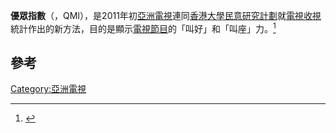 {{expand|time=2011-05-17T08:39:52+00:00}}
'''優眾指數'''（{{lang-en|Quality-Mass Index}}，QMI），是2011年初[[亞洲電視|亞洲電視]]連同[[香港大學民意研究計劃|香港大學民意研究計劃]]就[[電視|電視]][[收視|收視]]統計作出的新方法，目的是顯示[[電視節目|電視節目]]的「叫好」和「叫座」力。<ref>{{cite web |title=電視節目「優眾指數」解說 |url=http://www.rthk.org.hk/mediadigest/20110314_76_122724.html |author=鍾庭耀 |authorlink=鍾庭耀 |coauthors=戴捷輝 |accessdate=2011-05-17 |archive-date=2016-03-04 |archive-url=https://web.archive.org/web/20160304133905/http://www.rthk.org.hk/mediadigest/20110314_76_122724.html |dead-url=no }}</ref>

== 參考 ==
{{Reflist|}}


{{HK-tv-stub}}
[[Category:亞洲電視|Category:亞洲電視]]